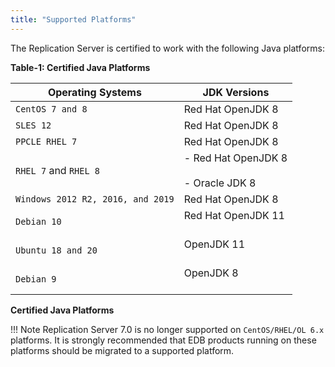 ```yaml
---
title: "Supported Platforms"
---
```


The Replication Server is certified to work with the following Java platforms:

**Table-1: Certified Java Platforms**

| **Operating Systems**                   | **JDK Versions**                                                                                                          |
| --------------------------------------- | ------------------------------------------------------------------------------------------------------------------------- |
| `CentOS 7 and 8`<br />                  | Red Hat OpenJDK 8     <br />                                                                                              |
| `SLES 12`<br />                         | Red Hat OpenJDK 8     <br />                                                                                              |
| `PPCLE RHEL 7`                           | Red Hat OpenJDK 8     <br />                                                                           |
| `RHEL 7` and `RHEL 8`<br />             |  -   Red Hat OpenJDK 8     <br /> <br /> -   Oracle JDK 8     <br />                                                      |
| `Windows 2012 R2, 2016, and 2019`<br /> | Red Hat OpenJDK 8     <br />                                                                                       |
| `Debian 10`                             | Red Hat OpenJDK 11<br /><br />                                                                          |
| `Ubuntu 18 and 20`                      | OpenJDK 11<br /><br />                                                          |               
| `Debian 9`                              | OpenJDK 8<br /><br />                                                                   |               

**Certified Java Platforms**

!!! Note
    Replication Server 7.0 is no longer supported on `CentOS/RHEL/OL 6.x` platforms. It is strongly recommended that EDB products running on these platforms should be migrated to a supported platform.
